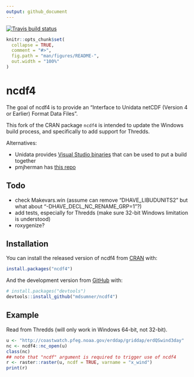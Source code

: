 ```yaml
---
output: github_document
---
```


[![Travis build status](https://travis-ci.org/mdsumner/ncdf4.svg?branch=master)](https://travis-ci.org/mdsumner/ncdf4)

<!-- README.md is generated from README.Rmd. Please edit that file -->

```r
knitr::opts_chunk$set(
  collapse = TRUE,
  comment = "#>",
  fig.path = "man/figures/README-",
  out.width = "100%"
)
```
# ncdf4

The goal of ncdf4 is to provide an "Interface to Unidata netCDF (Version 4 or Earlier) Format Data Files". 

This fork of the CRAN package `ncdf4` is intended to update the Windows build process, and specifically to add support for Thredds. 

Alternatives: 

* Unidata provides [Visual Studio binaries](https://www.unidata.ucar.edu/downloads/netcdf/index.jsp) that can be used
to put a build together 
* pmjherman has [this repo](https://github.com/pmjherman/r-ncdf4-build-opendap-windows)

## Todo

* check Makevars.win (assume can remove "DHAVE_LIBUDUNITS2" but what about "-DHAVE_DECL_NC_RENAME_GRP=1"?)
* add tests, especially for Thredds (make sure 32-bit Windows limitation is understood)
* roxygenize?

## Installation

You can install the released version of ncdf4 from [CRAN](https://CRAN.R-project.org) with:

``` r
install.packages("ncdf4")
```

And the development version from [GitHub](https://github.com/) with:

``` r
# install.packages("devtools")
devtools::install_github("mdsumner/ncdf4")
```
## Example

Read from Thredds (will only work in Windows 64-bit, not 32-bit). 

```r
u <- "http://coastwatch.pfeg.noaa.gov/erddap/griddap/erdQSwind3day"
nc <- ncdf4::nc_open(u)
class(nc)
## note that "ncdf" argument is required to trigger use of ncdf4
r <- raster::raster(u, ncdf = TRUE, varname = "x_wind")
print(r)
```
